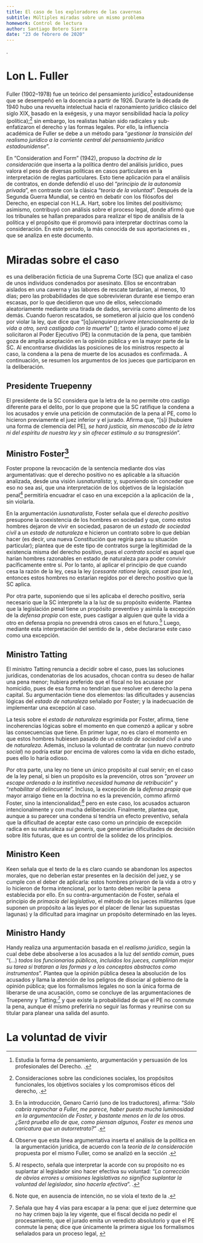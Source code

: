 ```yaml
---
title: El caso de los exploradores de las cavernas
subtitle: Múltiples miradas sobre un mismo problema
homework: Control de lectura
author: Santiago Botero Sierra
date: "23 de febrero de 2020"
---
```


\fullcite{lib:cavernas}.

# Lon L. Fuller {#fuller}

Fuller (1902--1978) fue un teórico del pensamiento jurídico[^Pensamiento]
estadounidense que se desempeñó en  la docencia a partir de 1926. Durante la
década de 1940 hubo una revuelta intelectual hacia el razonamiento jurídico
clásico del siglo XIX, basado en la exégesis, y una mayor sensibilidad hacia la
*policy* (política);[^Policy] sin embargo, los realistas habían sido radicales y
sub-enfatizaron el derecho y las formas legales. Por ello, la influencia
académica de Fuller se debe a un método para "*gestionar la transición del
realismo jurídico a la corriente  central del pensamiento jurídico
estadounidense*".\autocite{art:fuller}

En "Consideration and Form" (1942), propuso la *doctrina de la
consideración* que inserta a la política dentro del análisis jurídico, pues
valora el peso de diversas políticas en casos particulares en la interpretación
de reglas particulares. Esto tiene aplicación para el análisis de contratos, en
donde defendió el uso del "*principio de la autonomía privada*", en contraste con
la clásica "*teoría de la voluntad*". Después de la Segunda Guerra Mundial, se
centró en debatir con los filósofos del Derecho, en especial con H.L.A. Hart,
sobre los límites del positivismo; asimismo, contribuyó con análisis sobre el
proceso legal, donde afirmó que los tribunales se hallan preparados para
realizar el tipo de análisis de la política y el propósito que él promovió para
interpretar doctrinas como la consideración. En este periodo, la más conocida
de sus aportaciones es \citetitle{lib:cavernas},\autocite{lib:cavernas} que
se analiza en este documento.\autocite{art:fuller}

# Miradas sobre el caso

\newcommand{\Ley}{\textsc{Ley}}

\citetitle{lib:cavernas} es una deliberación ficticia de una Suprema Corte (SC)
que analiza el caso de unos individuos condenados por asesinato. Ellos se
encontraban aislados en una caverna y las labores de rescate tardarían, al
menos, 10 días; pero las probabilidades de que sobrevivieran durante ese tiempo
eran escasas, por lo  que decidieron que uno de ellos, seleccionado
aleatoriamente mediante una tirada de dados, serviría como alimento de los
demás. Cuando fueron rescatados, se sometieron al juicio que los condenó por
violar la ley, que dice que  "[q]*uienquiera privare intencionalmente de la vida
a otro, será castigado con  la muerte*" (\Ley); tanto el jurado como el juez
solicitaron al Poder Ejecutivo (PE) la conmutación de la pena, que también goza
de amplia aceptación en la opinión pública y en la mayor parte de la
SC.\autocite[9--16]{lib:cavernas} Al encontrarse divididas las posiciones de los
ministros respecto al caso, la condena a la pena de muerte de los acusados es
confirmada.\autocite[78]{lib:cavernas}. A continuación, se resumen los
argumentos de los jueces que  participaron en la deliberación.

## Presidente Truepenny

El presidente de la SC considera que la letra de la \Ley no permite otro castigo
diferente para el delito, por lo que propone que la SC ratifique la condena a
los acusados y envíe una petición de conmutación de la pena al PE, como lo
hicieron previamente el juez inferior y el jurado. Afirma que, "[s]*i* [hubuiere
una forma de clemencia del PE]*, se hará justicia, sin menoscabo de la letra ni
del espíritu de nuestra ley y sin ofrecer estímulo a su
transgresión*".\autocite[16--18]{lib:cavernas}

## Ministro Foster[^Foster]

Foster propone la revocación de la sentencia mediante dos vías argumentativas:
que el derecho positivo no es aplicable a la situación analizada, desde una
visión *iusnaturalista*;\autocite[18--27]{lib:cavernas} y, suponiendo sin
conceder que eso no sea así, que una interpretación de los objetivos de la
legislación penal[^Consideracion]  permitiría encuadrar el caso en una excepción
a la aplicación de la \Ley, sin  violarla.\autocite[27--32]{lib:cavernas}

En la argumentación *iusnaturalista*, Foster señala que el *derecho positivo*
presupone la coexistencia de los hombres en sociedad y que, como estos hombres
dejaron de vivir en sociedad, pasaron de un *estado de sociedad civil* a un
*estado de naturaleza* e hicieron un contrato sobre lo que debían hacer (es
decir, una nueva Constitución que regiría para su situación particular); plantea
que de este tipo de contratos  surge la legitimidad de la existencia misma del
derecho positivo, pues el  *contrato social* es aquel que harían hombres
razonables en estado de naturaleza para poder convivir pacíficamente entre sí.
Por lo tanto, al aplicar el principio de que cuando cesa la razón de la ley,
cesa la ley (*cessante ratione legis, cessat ipsa lex*), entonces estos hombres
no estarían regidos por el derecho positivo  que la SC
aplica.\autocite[18--27]{lib:cavernas}

Por otra parte, suponiendo que sí les aplicaba el derecho positivo, sería
necesario que la SC interprete la \Ley a la luz de su propósito evidente.
Plantea que la legislación penal tiene un propósito preventivo y asimila la
excepción de la *defensa propia* con este, pues castigar a alguien que quite la
vida a otro en defensa propia no prevendrá otros casos en el
futuro.[^Legislador] \autocite[27--32]{lib:cavernas} Luego, mediante esta
interpretación del sentido de la \Ley, debe declararse este caso como una
excepción.

## Ministro Tatting

El ministro Tatting renuncia a decidir sobre el caso, pues las soluciones
jurídicas, condenatorias de los acusados, chocan contra su deseo de hallar una
pena menor; hubiera preferido que el fiscal no los acusase por homicidio, pues
de esa forma no tendrían que resolver en derecho la pena capital. Su
argumentación tiene dos elementos: las dificultades y ausencias lógicas del
*estado de naturaleza* señalado por Foster; y la inadecuación de implementar una
excepción al caso.\autocite[32--46]{lib:cavernas}

La tesis sobre el *estado de naturaleza* esgrimida por Foster, afirma, tiene
incoherencias lógicas sobre el momento en que comenzó a aplicar y sobre las
consecuencias que tiene. En primer lugar, no es claro el momento en que estos
hombres hubiesen pasado de un *estado de sociedad civil* a uno de *naturaleza*.
Además, incluso la voluntad de contratar (un nuevo *contrato social*) no podría
estar por encima de valores como la vida en dicho estado, pues ello lo haría
odioso.\autocite[32--37]{lib:cavernas}

Por otra parte, una ley no tiene un único propósito al cual servir; en el caso
de la ley penal, si bien un propósito es la prevención, otros son "*proveer un
escape ordenado a la instintiva necesidad humana de retribución*" y
"*rehabilitar al delincuente*". Incluso, la excepción de la *defensa propia* que
mayor arraigo tiene en la doctrina no es la prevención, commo afirmó Foster,
sino la intencionalidad;[^Intencionalidad] pero en este caso, los acusados
actuaron intencionalmente y con mucha deliberación. Finalmente, plantea que,
aunque a su parecer una condena sí tendría un efecto preventivo, señala que la
dificultad de aceptar este caso como un principio de excepción radica en su
naturaleza *sui generis*, que generarían dificultades de decisión sobre *litis*
futuras, que es un control de la solidez de los
principios.\autocite[38--46]{lib:cavernas}

## Ministro Keen

Keen señala que el texto de la \Ley es claro cuando se abandonan los aspectos
morales, que no deberían estar presentes en la decisión del juez, y se cumple
con el deber de aplicarla: estos hombres privaron de la vida  a otro y lo
hicieron de forma intencional, por lo tanto deben recibir la pena  establecida
por ello. En su contra-argumentación de Foster, señala el principio  de
*primacía del legislativo*, el método de los jueces militantes (que suponen  un
propósito a las leyes por el placer de llenar las supuestas lagunas) y la
dificultad para imaginar un propósito determinado en las
leyes.\autocite[46--60]{lib:cavernas}

## Ministro Handy

Handy realiza una argumentación basada en el *realismo jurídico*, según la cual
debe debe absolverse a los acusados a la luz del *sentido común*, pues "(...)
*todos los  funcionarios públicos, incluidos los jueces, cumplirían mejor su
tarea si  trataran a las formas y a los conceptos abstractos como instrumentos*".
Plantea que la opinión pública desea la absolución de los acusados y llama la
atención de los peligros de disociar al gobierno de la opinión pública; que los
formalismos legales no son la única forma de liberarse de una acusación, como
se concluye de las argumentaciones de Truepenny y Tatting;[^Formalismos] y que
existe la probabilidad de que el PE no conmute la pena, aunque él mismo
preferiría no seguir las formas y reunirse con su titular para planear una
salida del asunto.\autocite[60--77]{lib:cavernas}

# La voluntad de vivir

[^Pensamiento]: Estudia la forma de pensamiento, argumentación y persuasión de
los profesionales del Derecho. \autocite[166]{art:fuller}.

[^Policy]: Consideraciones sobre las condiciones sociales, los propósitos
funcionales, los objetivos sociales y los compromisos éticos del
derecho, \autocite[168]{art:fuller}.

[^Foster]: En la introducción, Genaro Carrió (uno de los traductores), afirma:
"*Sólo cabría reprochar a Fuller, me parece, haber puesto mucha luminosidad
en la argumentación de Foster, y bastante menos en la de los otros. ¿Será
prueba ello de que, como piensan algunos, Foster es menos una caricatura que un
autorretrato?*" \autocite[6]{lib:cavernas}.

[^Consideracion]: Observe que esta línea argumentativa inserta el análisis de
la política en la argumentación jurídica, de acuerdo con la *teoría de la
consideración* propuesta por el mismo Fuller, como se analizó en la sección
\ref{fuller}.

[^Legislador]: Al  respecto, señala que interpretar la \Ley acorde con su
propósito no es suplantar al legislador sino hacer efectiva su voluntad: "*La
corrección de obvios errores u omisiones legislativas no significa suplantar la
voluntad del legislador, sino hacerla efectiva*". \autocite[32]{lib:cavernas}.

[^Intencionalidad]: Note que, en ausencia de intención, no se viola el texto de
la \Ley.

[^Formalismos]: Señala que hay 4 vías para escapar a la pena: que el juez
determine que no hay crimen bajo la ley vigente, que el fiscal decida no pedir
el procesamiento, que el jurado emita un veredicto absolutorio y que el PE
conmute la pena; dice que únicamente la primera sigue los formalismos señalados
para un proceso legal, \autocite[67--68]{lib:cavernas}
